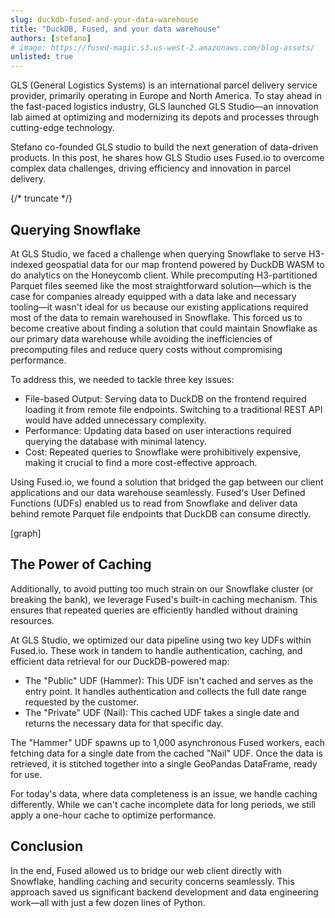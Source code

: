 ```yaml
---
slug: duckdb-fused-and-your-data-warehouse
title: "DuckDB, Fused, and your data warehouse"
authors: [stefano]
# image: https://fused-magic.s3.us-west-2.amazonaws.com/blog-assets/
unlisted: true
---
```



GLS (General Logistics Systems) is an international parcel delivery service provider, primarily operating in Europe and North America. To stay ahead in the fast-paced logistics industry, GLS launched GLS Studio—an innovation lab aimed at optimizing and modernizing its depots and processes through cutting-edge technology.

Stefano co-founded GLS studio to build the next generation of data-driven products. In this post, he shares how GLS Studio uses Fused.io to overcome complex data challenges, driving efficiency and innovation in parcel delivery.


{/* truncate */}

## Querying Snowflake
At GLS Studio, we faced a challenge when querying Snowflake to serve H3-indexed geospatial data for our map frontend powered by DuckDB WASM to do analytics on the Honeycomb client. While precomputing H3-partitioned Parquet files seemed like the most straightforward solution—which is the case for companies already equipped with a data lake and necessary tooling—it wasn't ideal for us because our existing applications required most of the data to remain warehoused in Snowflake. This forced us to become creative about finding a solution that could maintain Snowflake as our primary data warehouse while avoiding the inefficiencies of precomputing files and reduce query costs without compromising performance.

To address this, we needed to tackle three key issues:

- File-based Output: Serving data to DuckDB on the frontend required loading it from remote file endpoints. Switching to a traditional REST API would have added unnecessary complexity.
- Performance: Updating data based on user interactions required querying the database with minimal latency.
- Cost: Repeated queries to Snowflake were prohibitively expensive, making it crucial to find a more cost-effective approach.

Using Fused.io, we found a solution that bridged the gap between our client applications and our data warehouse seamlessly. Fused's User Defined Functions (UDFs) enabled us to read from Snowflake and deliver data behind remote Parquet file endpoints that DuckDB can consume directly.

[graph]


## The Power of Caching
Additionally, to avoid putting too much strain on our Snowflake cluster (or breaking the bank), we leverage Fused's built-in caching mechanism. This ensures that repeated queries are efficiently handled without draining resources.

At GLS Studio, we optimized our data pipeline using two key UDFs within Fused.io. These work in tandem to handle authentication, caching, and efficient data retrieval for our DuckDB-powered map:

- The "Public" UDF (Hammer): This UDF isn't cached and serves as the entry point. It handles authentication and collects the full date range requested by the customer.
- The "Private" UDF (Nail): This cached UDF takes a single date and returns the necessary data for that specific day.

The "Hammer" UDF spawns up to 1,000 asynchronous Fused workers, each fetching data for a single date from the cached "Nail" UDF. Once the data is retrieved, it is stitched together into a single GeoPandas DataFrame, ready for use.

For today's data, where data completeness is an issue, we handle caching differently. While we can't cache incomplete data for long periods, we still apply a one-hour cache to optimize performance.



## Conclusion


In the end, Fused allowed us to bridge our web client directly with Snowflake, handling caching and security concerns seamlessly. This approach saved us significant backend development and data engineering work—all with just a few dozen lines of Python.
